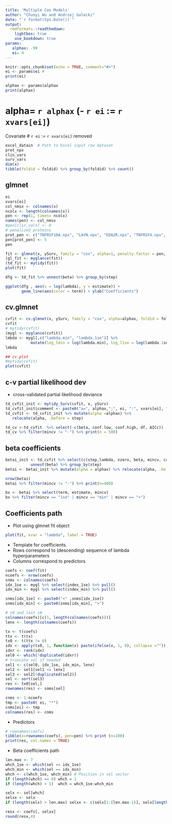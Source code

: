 ```yaml
---
title: 'Multiple Cox Models'
author: "Chunyi Wu and Andrzej Galecki"
date: "`r format(Sys.Date())`"
output:
  rmdformats::readthedown:
    lightbox: true
    use_bookdown: true
params:
   alphax: -99
   ei: 4 
---
```



```r
knitr::opts_chunk$set(echo = TRUE, comment="#>")
ei <- params$ei #
print(ei)

alphax <- params$alphax
print(alphax)
```

# alpha= `r alphax` (- `r ei` :=  `r xvars[ei]`)

Covariate # `r ei` :=  `r xvars[ei]` removed 


```r
excel_datain  # Path to Excel input raw dataset
prot_npx 
clin_vars
surv_vars
dim(x)
tibble(foldid = foldid) %>% group_by(foldid) %>% count()

```

<!-- glmnet object -->


## glmnet 


```r
ei
xvars[ei]
col_nmsx <- colnames(x)
ncolx <- length(colnames(x))
pen <- rep(1, times= ncolx)
names(pen) <- col_nmsx
#pen[clin_vars] <- 0
# penalized proteins
prot_pen <- c("TNFRSF10A.npx", "LAYN.npx", "EDA2R.npx", "TNFRSF4.npx", "TNFRSF6B.npx", "EPHA2.npx")
pen[prot_pen] <- 5
pen

fit <- glmnet(x, ySurv, family = "cox", alpha=1, penalty.factor = pen, exclude = ei)
(gl_fit <- myglance(fit))
(td_fit <- mytidy(fit))
plot(fit)
```

```r
dfg <- td_fit %>% unnest(beta) %>% group_by(step) 

ggplot(dfg , aes(x = log(lambda), y = estimate)) +
       geom_line(aes(color = term)) + ylab("Coefficients")
```

## cv.glmnet 

```r
cvfit <- cv.glmnet(x, ySurv, family = "cox", alpha=alphax, foldid = foldid, penalty.factor = pen, exclude =ei)
cvfit
# mytidy(cvfit)
(mygl <- myglance(cvfit))
lmbda <- mygl[,c("lambda.min", "lambda.1se")] %>% 
           mutate(log_lmin = log(lambda.min), log_l1se = log(lambda.1se))
lmbda

## cv.plot
#mytidy(cvfit)
plot(cvfit)
```

## c-v partial likelihood dev

* cross-validated  partial likelihood deviance



```r
td_cvfit_init <- mytidy_Surv(cvfit, x, ySurv)
td_cvfit_init$comment <- paste0("a=", alphax,";", ei, ":", xvars[ei], " removed") 
td_cvfit <- td_cvfit_init %>% mutate(alpha =alphax) %>%
   relocate(alpha, .before = step)

td_cv <-td_cvfit  %>% select(-c(beta, conf.low, conf.high, df, AICc)) 
td_cv %>% filter(mincv != "-") %>% print(n = 500)
```
## beta coefficients

```r
betai_init <- td_cvfit %>% select(c(step,lambda, nzero, beta, mincv, comment)) %>% 
           unnest(beta) %>% group_by(step)
betai <- betai_init %>% mutate(alpha = alphax) %>% relocate(alpha, .before = step)

nrow(betai)
betai %>% filter(mincv != "-") %>% print(n=400)
```


```r
bx <- betai %>% select(term, estimate, mincv)
bx %>% filter(mincv == "1se" | mincv == "min" | mincv == "+")
```


## Coefficients path

* Plot using glmnet fit object

```r
plot(fit, xvar = "lambda", label = TRUE)
```


* Template for coefficients.
* Rows correspond to (descending) sequence of lambda hyperparameters
* Columns correspond to predictors

```r
coefs <- coef(fit)
ncoefs <- nrow(coefs)
snms <- colnames(coefs)
idx_1se <- mygl %>% select(index_1se) %>% pull()
idx_min <- mygl %>% select(index_min) %>% pull()

snms[idx_1se] <- paste0("<" ,snms[idx_1se])
snms[idx_min] <- paste0(snms[idx_min], ">")
```

```r

# s0 and last s#
colnames(coefs)[c(1, length(colnames(coefs)))]
lenx <- length(colnames(coefs))

tx <- t(coefs)
ttx <- t(tx)
tx0 <- t(ttx != 0)
idx <- apply(tx0, 1, function(x) paste(ifelse(x, 1, 0), collapse =""))
idxr <- rank(idx)
sel0 <- which(!duplicated(idxr))
# truncate sel if needed
sel1 <- c(sel0, idx_1se, idx_min, lenx)
sel2 <- sel1[sel1 <= lenx] 
sel3 <- sel2[!duplicated(sel2)]
sel <- sort(sel3) 
res <- tx0[sel,]
rownames(res) <- snms[sel]
```


```r
cnms <- 1:ncoefs
tmp <- paste0( ei, "*")
cnms[ei] <- tmp 
colnames(res) <- cnms
```
* Predictors 

```r
# rownames(coefs)
tibble(x=rownames(coefs), pen=pen) %>% print (n=100)
print(res, col.names = TRUE)
```

* Beta coefficients path

```r
len.max <- 7
whch_1se <- which(sel == idx_1se)
whch_min <- which(sel == idx_min)
whch <- c(whch_1se, whch_min) # Position in sel vector
if (length(whch) == 0) whch = 1
if (length(whch) > 1)  whch = whch_1se:whch_min

selx <- sel[whch]
selxx <- selx
if (length(selx) > len.max) selxx <- c(selx[1:(len.max-1)], selx[length(selx)])

resx <- coefs[, selxx]
round(resx,4)
```



